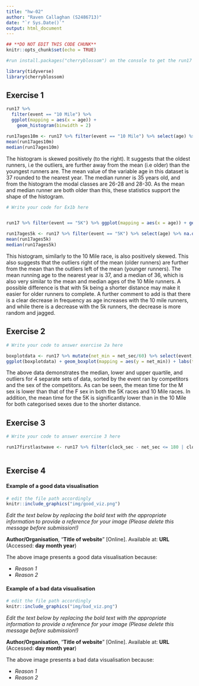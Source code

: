 ```yaml
---
title: "hw-02"
author: "Raven Callaghan (S2486713)"
date: "`r Sys.Date()`"
output: html_document
---
```


```r
## **DO NOT EDIT THIS CODE CHUNK**
knitr::opts_chunk$set(echo = TRUE)

#run install.packages("cherryblossom") on the console to get the run17 dataset

library(tidyverse)
library(cherryblossom)  
```



## Exercise 1

```r
run17 %>%
  filter(event == "10 Mile") %>%
  ggplot(mapping = aes(x = age)) +
    geom_histogram(binwidth = 2)

run17ages10m <- run17 %>% filter(event == "10 Mile") %>% select(age) %>% na.omit() %>% unlist()
mean(run17ages10m)
median(run17ages10m)
```


The histogram is skewed positively (to the right). It suggests that the oldest runners, i.e the outliers, are further away from the mean (i.e older) than the youngest runners are. The mean value of the variable age in this dataset is 37 rounded to the nearest year. The median runner is 35 years old, and from the histogram the modal classes are 26-28 and 28-30. As the mean and median runner are both older than this, these statistics support the shape of the histogram. 

```r
# Write your code for Ex1b here


run17 %>% filter(event == "5K") %>% ggplot(mapping = aes(x = age)) + geom_histogram(binwidth = 2)

run17ages5k <- run17 %>% filter(event == "5K") %>% select(age) %>% na.omit() %>% unlist()
mean(run17ages5k)
median(run17ages5k)
```


This histogram, similarly to the 10 Mile race, is also positively skewed. This also suggests that the outliers right of the mean (older runners) are further from the mean than the outliers left of the mean (younger runners). The mean running age to the nearest year is 37, and a median of 36, which is also very similar to the mean and median ages of the 10 Mile runners. A possible difference is that with 5k being a shorter distance may make it easier for older runners to complete. A further comment to add is that there is a clear decrease in frequency as age increases with the 10 mile runners, and while there is a decrease with the 5k runners, the decrease is more random and jagged. 


## Exercise 2

```r
# Write your code to answer exercise 2a here

boxplotdata <- run17 %>% mutate(net_min = net_sec/60) %>% select(event, sex, net_min)
ggplot(boxplotdata) + geom_boxplot(mapping = aes(y = net_min)) + labs(title = "Box-whisker plots of the net times of contestants in the Cherryblossom races", y = "Time (minutes)") + facet_grid(event ~ sex, scale = "free")


```

The above data demonstrates the median, lower and upper quartile, and outliers for 4 separate sets of data, sorted by the event ran by competitors and the sex of the competitors. As can be seen, the mean time for the M sex is lower than that of the F sex in both the 5K races and 10 Mile races. In addition, the mean time for the 5K is significantly lower than in the 10 Mile for both categorised sexes due to the shorter distance.  




## Exercise 3

```r
# Write your code to answer exercise 3 here

run17firstlastwave <- run17 %>% filter(clock_sec - net_sec <= 180 | clock_sec - net_sec >= 1380)



```





## Exercise 4

#### Example of a good data visualisation

```r
# edit the file path accordingly
knitr::include_graphics("img/good_viz.png")
```

_Edit the text below by replacing the bold text with the appropriate information to provide a reference for your image (Please delete this message before submission!)_

**Author/Organisation**, "**Title of website**" [Online]. Available at: **URL** (Accessed: **day month year**)


The above image presents a good data visualisation because:

-   _Reason 1_
-   _Reason 2_


#### Example of a bad data visualisation


```r
# edit the file path accordingly
knitr::include_graphics("img/bad_viz.png")
```

_Edit the text below by replacing the bold text with the appropriate information to provide a reference for your image (Please delete this message before submission!)_

**Author/Organisation**, "**Title of website**" [Online]. Available at: **URL** (Accessed: **day month year**)



The above image presents a bad data visualisation because:

-   _Reason 1_
-   _Reason 2_


